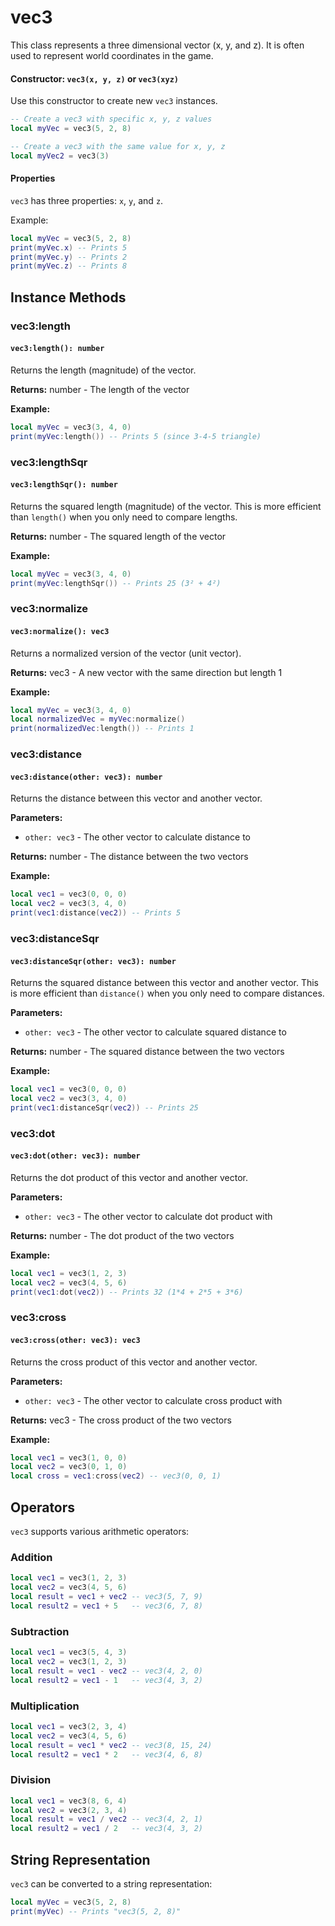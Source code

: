 # vec3

This class represents a three dimensional vector (x, y, and z). It is often used to represent world coordinates in the game.

#### Constructor: `vec3(x, y, z)` or `vec3(xyz)`

Use this constructor to create new `vec3` instances.

```lua
-- Create a vec3 with specific x, y, z values
local myVec = vec3(5, 2, 8)

-- Create a vec3 with the same value for x, y, z
local myVec2 = vec3(3)
```

#### Properties

`vec3` has three properties: `x`, `y`, and `z`.

Example:
```lua
local myVec = vec3(5, 2, 8)
print(myVec.x) -- Prints 5
print(myVec.y) -- Prints 2
print(myVec.z) -- Prints 8
```

## Instance Methods

### vec3:length

#### `vec3:length(): number`

Returns the length (magnitude) of the vector.

**Returns:** number - The length of the vector

**Example:**
```lua
local myVec = vec3(3, 4, 0)
print(myVec:length()) -- Prints 5 (since 3-4-5 triangle)
```

### vec3:lengthSqr

#### `vec3:lengthSqr(): number`

Returns the squared length (magnitude) of the vector. This is more efficient than `length()` when you only need to compare lengths.

**Returns:** number - The squared length of the vector

**Example:**
```lua
local myVec = vec3(3, 4, 0)
print(myVec:lengthSqr()) -- Prints 25 (3² + 4²)
```

### vec3:normalize

#### `vec3:normalize(): vec3`

Returns a normalized version of the vector (unit vector).

**Returns:** vec3 - A new vector with the same direction but length 1

**Example:**
```lua
local myVec = vec3(3, 4, 0)
local normalizedVec = myVec:normalize()
print(normalizedVec:length()) -- Prints 1
```

### vec3:distance

#### `vec3:distance(other: vec3): number`

Returns the distance between this vector and another vector.

**Parameters:**
- `other: vec3` - The other vector to calculate distance to

**Returns:** number - The distance between the two vectors

**Example:**
```lua
local vec1 = vec3(0, 0, 0)
local vec2 = vec3(3, 4, 0)
print(vec1:distance(vec2)) -- Prints 5
```

### vec3:distanceSqr

#### `vec3:distanceSqr(other: vec3): number`

Returns the squared distance between this vector and another vector. This is more efficient than `distance()` when you only need to compare distances.

**Parameters:**
- `other: vec3` - The other vector to calculate squared distance to

**Returns:** number - The squared distance between the two vectors

**Example:**
```lua
local vec1 = vec3(0, 0, 0)
local vec2 = vec3(3, 4, 0)
print(vec1:distanceSqr(vec2)) -- Prints 25
```

### vec3:dot

#### `vec3:dot(other: vec3): number`

Returns the dot product of this vector and another vector.

**Parameters:**
- `other: vec3` - The other vector to calculate dot product with

**Returns:** number - The dot product of the two vectors

**Example:**
```lua
local vec1 = vec3(1, 2, 3)
local vec2 = vec3(4, 5, 6)
print(vec1:dot(vec2)) -- Prints 32 (1*4 + 2*5 + 3*6)
```

### vec3:cross

#### `vec3:cross(other: vec3): vec3`

Returns the cross product of this vector and another vector.

**Parameters:**
- `other: vec3` - The other vector to calculate cross product with

**Returns:** vec3 - The cross product of the two vectors

**Example:**
```lua
local vec1 = vec3(1, 0, 0)
local vec2 = vec3(0, 1, 0)
local cross = vec1:cross(vec2) -- vec3(0, 0, 1)
```

## Operators

`vec3` supports various arithmetic operators:

### Addition

```lua
local vec1 = vec3(1, 2, 3)
local vec2 = vec3(4, 5, 6)
local result = vec1 + vec2 -- vec3(5, 7, 9)
local result2 = vec1 + 5   -- vec3(6, 7, 8)
```

### Subtraction

```lua
local vec1 = vec3(5, 4, 3)
local vec2 = vec3(1, 2, 3)
local result = vec1 - vec2 -- vec3(4, 2, 0)
local result2 = vec1 - 1   -- vec3(4, 3, 2)
```

### Multiplication

```lua
local vec1 = vec3(2, 3, 4)
local vec2 = vec3(4, 5, 6)
local result = vec1 * vec2 -- vec3(8, 15, 24)
local result2 = vec1 * 2   -- vec3(4, 6, 8)
```

### Division

```lua
local vec1 = vec3(8, 6, 4)
local vec2 = vec3(2, 3, 4)
local result = vec1 / vec2 -- vec3(4, 2, 1)
local result2 = vec1 / 2   -- vec3(4, 3, 2)
```

## String Representation

`vec3` can be converted to a string representation:

```lua
local myVec = vec3(5, 2, 8)
print(myVec) -- Prints "vec3(5, 2, 8)"
```